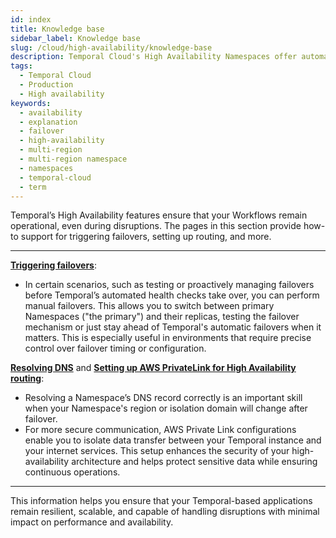 ```yaml
---
id: index
title: Knowledge base
sidebar_label: Knowledge base
slug: /cloud/high-availability/knowledge-base
description: Temporal Cloud's High Availability Namespaces offer automated failover, synchronized data replication, and high availability for workloads requiring disaster-tolerant deployment and 99.99% uptime.
tags:
  - Temporal Cloud
  - Production
  - High availability
keywords:
  - availability
  - explanation
  - failover
  - high-availability
  - multi-region
  - multi-region namespace
  - namespaces
  - temporal-cloud
  - term
---
```



Temporal’s High Availability features ensure that your Workflows remain operational, even during disruptions.
The pages in this section provide how-to support for triggering failovers, setting up routing, and more.

---

[**Triggering failovers**](/cloud/high-availability/failovers):

- In certain scenarios, such as testing or proactively managing failovers before Temporal’s automated health checks take over, you can perform manual failovers.
  This allows you to switch between primary Namespaces ("the primary") and their replicas, testing the failover mechanism or just stay ahead of Temporal's automatic failovers when it matters.
  This is especially useful in environments that require precise control over failover timing or configuration.

[**Resolving DNS**](/cloud/high-availability/secure-routing) and
[**Setting up AWS PrivateLink for High Availability routing**](/cloud/high-availability/private-link):

- Resolving a Namespace’s DNS record correctly is an important skill when your Namespace's region or isolation domain will change after failover.
- For more secure communication, AWS Private Link configurations enable you to isolate data transfer between your Temporal instance and your internet services.
  This setup enhances the security of your high-availability architecture and helps protect sensitive data while ensuring continuous operations.

---

This information helps you ensure that your Temporal-based applications remain resilient, scalable, and capable of handling disruptions with minimal impact on performance and availability.
